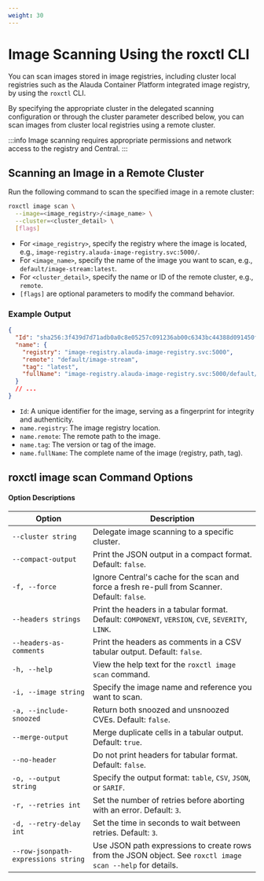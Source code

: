 ```yaml
---
weight: 30
---
```


# Image Scanning Using the roxctl CLI

You can scan images stored in image registries, including cluster local registries such as the Alauda Container Platform integrated image registry, by using the `roxctl` CLI.

By specifying the appropriate cluster in the delegated scanning configuration or through the cluster parameter described below, you can scan images from cluster local registries using a remote cluster.

:::info
Image scanning requires appropriate permissions and network access to the registry and Central.
:::

## Scanning an Image in a Remote Cluster

Run the following command to scan the specified image in a remote cluster:

```bash
roxctl image scan \
  --image=<image_registry>/<image_name> \
  --cluster=<cluster_detail> \
  [flags]
```

- For `<image_registry>`, specify the registry where the image is located, e.g., `image-registry.alauda-image-registry.svc:5000/`.
- For `<image_name>`, specify the name of the image you want to scan, e.g., `default/image-stream:latest`.
- For `<cluster_detail>`, specify the name or ID of the remote cluster, e.g., `remote`.
- `[flags]` are optional parameters to modify the command behavior.

### Example Output

```json
{
  "Id": "sha256:3f439d7d71adb0a0c8e05257c091236ab00c6343bc44388d091450ff58664bf9",
  "name": {
    "registry": "image-registry.alauda-image-registry.svc:5000",
    "remote": "default/image-stream",
    "tag": "latest",
    "fullName": "image-registry.alauda-image-registry.svc:5000/default/image-stream:latest"
  }
  // ...
}
```

- `Id`: A unique identifier for the image, serving as a fingerprint for integrity and authenticity.
- `name.registry`: The image registry location.
- `name.remote`: The remote path to the image.
- `name.tag`: The version or tag of the image.
- `name.fullName`: The complete name of the image (registry, path, tag).

## roxctl image scan Command Options

#### Option Descriptions

| Option | Description |
| ------ | ----------- |
| `--cluster string` | Delegate image scanning to a specific cluster. |
| `--compact-output` | Print the JSON output in a compact format. Default: `false`. |
| `-f, --force` | Ignore Central's cache for the scan and force a fresh re-pull from Scanner. Default: `false`. |
| `--headers strings` | Print the headers in a tabular format. Default: `COMPONENT`, `VERSION`, `CVE`, `SEVERITY`, `LINK`. |
| `--headers-as-comments` | Print the headers as comments in a CSV tabular output. Default: `false`. |
| `-h, --help` | View the help text for the `roxctl image scan` command. |
| `-i, --image string` | Specify the image name and reference you want to scan. |
| `-a, --include-snoozed` | Return both snoozed and unsnoozed CVEs. Default: `false`. |
| `--merge-output` | Merge duplicate cells in a tabular output. Default: `true`. |
| `--no-header` | Do not print headers for tabular format. Default: `false`. |
| `-o, --output string` | Specify the output format: `table`, `CSV`, `JSON`, or `SARIF`. |
| `-r, --retries int` | Set the number of retries before aborting with an error. Default: `3`. |
| `-d, --retry-delay int` | Set the time in seconds to wait between retries. Default: `3`. |
| `--row-jsonpath-expressions string` | Use JSON path expressions to create rows from the JSON object. See `roxctl image scan --help` for details. |
